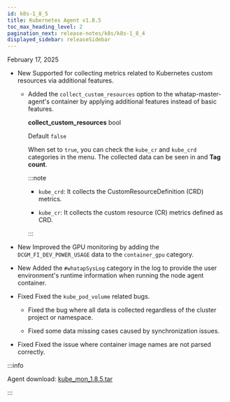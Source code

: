 ```yaml
---
id: k8s-1_8_5
title: Kubernetes Agent v1.8.5
toc_max_heading_level: 2
pagination_next: release-notes/k8s/k8s-1_8_4
displayed_sidebar: releaseSidebar
---
```


February 17, 2025

- <Status priority='1'>New</Status> Supported for collecting metrics related to Kubernetes custom resources via additional features.

  - Added the `collect_custom_resources` option to the whatap-master-agent's container by applying additional features instead of basic features.

    **collect_custom_resources** <span class='type'>bool</span>

    Default `false`

    When set to `true`, you can check the `kube_cr` and `kube_crd` categories in the <Cmdname sid="side_metricsSearch" className="uitext" /> menu. The collected data can be seen in <Cmdname sid="side_objectManifest" className="uitext" /> and **Tag count**. 

    :::note 

    - `kube_crd`: It collects the CustomResourceDefinition (CRD) metrics.

    - `kube_cr`: It collects the custom resource (CR) metrics defined as CRD.

    :::

- <Status priority='1'>New</Status> Improved the GPU monitoring by adding the `DCGM_FI_DEV_POWER_USAGE` data to the `container_gpu` category.

- <Status priority='1'>New</Status> Added the `#whatapSysLog` category in the log to provide the user environment's runtime information when running the node agent container.

- <Status priority='0'>Fixed</Status> Fixed the `kube_pod_volume` related bugs.

  - Fixed the bug where all data is collected regardless of the cluster project or namespace.

  - Fixed some data missing cases caused by synchronization issues.

- <Status priority='0'>Fixed</Status> Fixed the issue where container image names are not parsed correctly.

:::info

Agent download: [kube_mon_1.8.5.tar](https://repo.whatap.io/docker/kube_mon_1.8.5.tar)

:::

